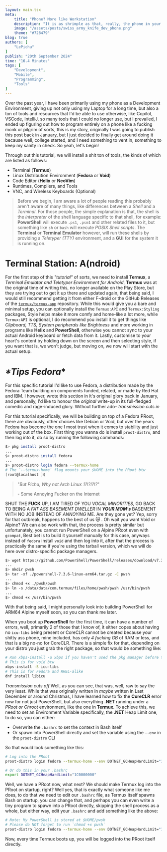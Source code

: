 ```yaml
---
layout: main.tsx
meta:
    title: "Phone? More like Workstation"
    description: "It is as shrimple as that, really, the phone in your pocket can indeed be a programming war machine."
    image: "/assets/posts/swiss_army_knife_dev_phone.png"
    theme: "#728479"
blog: true
authors: [
	"LePichu"
]
publish: "20th September 2024"
time: "16.4 Minutes"
tags: [
    "Development",
    "Mobile",
    "Programming",
    "Tools"
]
---
```

Over the past year, I have been primarily using my phone as a Development Environment, giving up not only using my Laptop for a long time, but also a ton of tools and resources that I'd be able to use otherwise, like Copilot, VSCode, IntelliJ, so many tools that I could no longer use, but I prevailed, I ended up figuring out how to program entirely on a phone like a fucking monk or pilgrim of sorts, this is my story, originally I was going to publish this post back in January, but I just decided to finally get around doing it because well, college started, and I need something to vent in, something to keep my sanity in check. So yeah, let's begin!

Through out this tutorial, we will install a shit ton of tools, the kinds of which are listed as follows:
- Terminal (**Termux**)
- Linux Distribution Environment (**Fedora** or **Void**)
- Code Editor (**Helix** or **NeoVim**)
- Runtimes, Compilers, and Tools
- VNC, and Wireless Keyboards (Optional)

> Before we begin, I am aware a lot of people reading this probably aren't aware of many things, like differences between a *Shell* and a *Terminal*. For those people, the simple explanation is that, the shell is the *interpreter* of the shell language specific to that shell, for example: **PowerShell** will execute `.ps1`, `.psm1` and other related files to it, but something like `sh` or `bash` will execute *POSIX Shell scripts*. The **Terminal** or **Terminal Emulator** however, will run these shells by providing a *Teletyper (TTY)* environment, and a **GUI** for the system it is running on.

# Terminal Station: A(ndroid)
For the first step of this *"tutorial"* of sorts, we need to install **Termux**, a *Terminal Emulator and Teletyper Environment for Android*, **Termux** was at the original time of writing this, no longer available on the Play Store, but they are trying out to get it up there and updated again, that being said, I would still recommend getting it from either F-droid or the GitHub Releases of the [`termux/termux-app`](https://github.com/termux/termux-app) repository. While this would give you a bare and minimal setup, you can optionally install the `Termux:API` and `Termux:Styling` packages, Style helps make it more comfy and home-like a lot more, while `Termux:API` is optional, I do recommend you install it to get things like *Clipboard, TTS, System peripherals like Brightness* and more working in programs like **Helix** and **PowerShell**, otherwise you cannot sync to your actual Android keyboard or fetch data from it. Lastly, customise to your heart's content by holding down on the screen and then selecting style, if you want that is, we won't judge, but moving on, we now will start with the actual setup.
# *\*Tips Fedora*\*
For this specific tutorial I'd like to use Fedora, a distribution made by the Fedora Team building on components funded, related, or made by Red Hat and IBM. I however, wrote this section in it's original glory back in January, and personally, I'd like to honour the *original* write-up in its full-fledged comedic and rage-induced glory. Without further ado– *transmission cuts in*

For this tutorial specifically, we will be building on top of a Fedora PRoot, there are obviously, other choices like Debian or Void, but over the years Fedora has become the one I most trust when it comes to stability and just working out of the box. First thing you wanna do is install `proot-distro`, and then log into it, do so by running the following commands:

```sh
$> pkg install proot-distro
...
$> proot-distro install fedora
...
$> proot-distro login fedora --termux-home
# The `--termux-home` flag mounts your $HOME into the PRoot btw
[root@localhost ]$
```

> "*But Pichu, Why not Arch Linux 1?!?!?!?*"
>
> \- Some Annoying Fucker on the Internet

SHUT THE **FUCK** UP, I AM TIRED OF YOU *VOCAL MINORITIES*, GO BACK TO BEING A *FAT ASS BASEMENT DWELLER* IN ***YOUR MOM's*** BASEMENT WITH NO JOB INSTEAD OF *ANNOYING* ME. Are they gone yet? Yep, sorry for that outbreak, happens to the best of us 😿 . Oh wait you want Void or Alpine? We can also work with that, the process is pretty similar but unfortunately, you cannot run PowerShell on a Alpine PRoot even with `gcompat`, Best bet is to build it yourself manually for this case, anyways instead of `fedora` install `void` and then log into it, after that the process is practically the same if you're using the tarball version, which we will do here over distro-specific package managers.

```sh
$> wget https://github.com/PowerShell/PowerShell/releases/download/v7.3.6/powershell-7.3.6-linux-arm64.tar.gz
...
$> mkdir pwsh
$> tar -xf ./powershell-7.3.6-linux-arm64.tar.gz -C pwsh
...
$> chmod +x ./pwsh/pwsh
$> ln -s /data/data/com.termux/files/home/pwsh/pwsh /usr/bin/pwsh
...
$> chmod +x /usr/bin/pwsh
```

With that being said, I might personally look into building PowerShell for ARM64 Alpine myself soon, so you can thank me later.  

When you boot up **PowerShell** for the first time, it can have a number of errors, well, primarily 2 of those that I know of, it either copes about having no `icu-libs` being present or CoreCLR cannot be created because your shitty ass phone, mine included, has only *4 fucking GB* of RAM or less, and that is a big no-no for CoreCLR. There is a simple fix for that, depending on your distro you just grab the right package, so that would be something like:

```sh
# Run xbps-install -u xbps if you haven't used the pkg manager before this command
# This is for void btw
xbps-install -S icu-libs
# This is for Fedora and RHEL-alike
dnf install libicu
```

_Transmission cuts off_ Well, as you can see, that was, well, raw to say the very least. While that was originally written in *maybe* written in Last December or around Christmas, I have learned how to fix the **CoreCLR** error now for not just PowerShell, but also everything **.NET** running under a *PRoot or Chroot* environment, like the one in **Termux**. To achieve this, we need to set an Environment Variable specifically, the **.NET** Heap Limit one, to do so, you can either:

- Overwrite the `.bashrc` to set the context in Bash itself
- Or spawn into PowerShell directly and set the variable using the `--env` in the `proot-distro` CLI
  
So that would look something like this:

```sh
# Log into the PRoot
proot-distro login fedora --termux-home --env DOTNET_GCHeapHardLimit="1C0000000" -- $PWSH_PATH 

# Or do this in your .bashrc
export DOTNET_GCHeapHardLimit="1C0000000"
```

Well, we have a PRoot now, what next? We should make Termux log into the PRoot on startup, right? Well yes, that is exactly what someone like me does, to do that we need to edit our `.bashrc` file, as Termux itself spawns Bash on startup, you can change that, and perhaps you can even write a tiny program to spawn into a PRoot directly, skipping the shell process as a whole, but either way, edit your `.bashrc` and add something like the above:

```sh
# Note: My PowerShell is stored at $HOME/pwsh
# Please do NOT forget to run `chmod +x pwsh`
proot-distro login fedora --termux-home --env DOTNET_GCHeapHardLimit="1C0000000" -- $HOME/pwsh/pwsh
```

Now, every time Termux boots up, you will be logged into the PRoot itself directly.